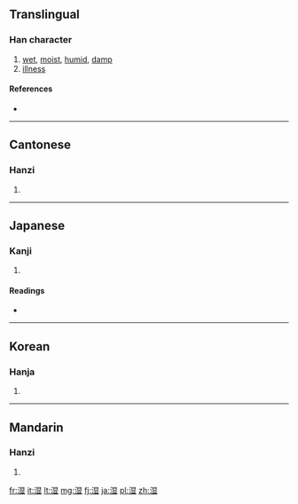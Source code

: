 {{also|溼|濕}}
==Translingual==

===Han character===
{{Han char|rn=85|rad=水|as=09|sn=12|four=|canj=水日廿金 (EATC)}}

# [[wet]], [[moist]], [[humid]], [[damp]]
# [[illness]]

====References====
* {{Han ref|kx=0639.111|dkj=17920|dj=1046.010|hdz=31675.020|uh=6E7F|ud=28287}}

----

==Cantonese==

===Hanzi===
{{yue-hanzi|jyut=|y=sap1|tra=濕}}

# {{defn|lang=yue|sort=水09}}

----

==Japanese==

===Kanji===
{{ja-kanji|grade=c|rs=水09}}

# {{defn|lang=ja|sort=水09}}

====Readings====
* {{ja-readings|on=[[しつ]] (shitsu)|kun=[[しめる]] (shimeru), [[しめす]] (shimesu), [[うるおう]] (uruou)}}

----

==Korean==

===Hanja===
{{ko-hanja|hangeul=습|eumhun=|rv=seup|mr=sŭp|y=sup}}

# {{defn|lang=ko|sort=水09}}

----

==Mandarin==

===Hanzi===
{{cmn-hanzi|tra=濕|pin=[[shī]] ([[shi1]])|wg=shih<sup>1</sup>}}

# {{defn|lang=cmn|sort=水09}}

[[fr:湿]]
[[it:湿]]
[[lt:湿]]
[[mg:湿]]
[[fj:湿]]
[[ja:湿]]
[[pl:湿]]
[[zh:湿]]